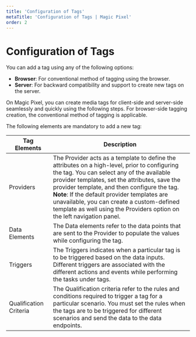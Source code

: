 ---
title: 'Configuration of Tags'
metaTitle: 'Configuration of Tags | Magic Pixel'
order: 2
---

# Configuration of Tags

You can add a tag using any of the following options:

- **Browser**: For conventional method of tagging using the browser.
- **Server**: For backward compatibility and support to create new tags on the server.

On Magic Pixel, you can create media tags for client-side and server-side seamlessly and quickly using the following steps. For browser-side tagging creation, the conventional method of tagging is applicable.

The following elements are mandatory to add a new tag:

| Tag Elements      | Description |
| ----------- | ----------- |
| Providers   | The Provider acts as a template to define the attributes on a high-level, prior to configuring the tag. You can select any of the available provider templates, set the attributes, save the provider template, and then configure the tag. <br /> **Note**: If the default provider templates are unavailable, you can create a custom-defined template as well using the Providers option on the left navigation panel.|
| Data Elements   | The Data elements refer to the data points that are sent to the Provider to populate the values while configuring the tag.      |
| Triggers   | The Triggers indicates when a particular tag is to be triggered based on the data inputs. Different triggers are associated with the different actions and events while performing the tasks under tags.|
| Qualification Criteria | The Qualification criteria refer to the rules and conditions required to trigger a tag for a particular scenario. You must set the rules when the tags are to be triggered for different scenarios and send the data to the data endpoints.|
